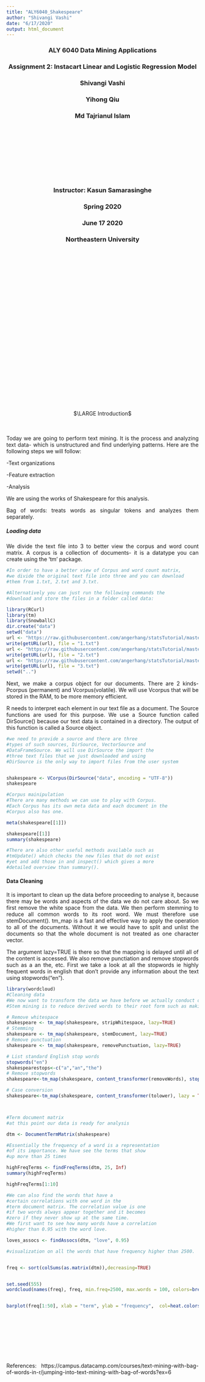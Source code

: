 ```yaml
---
title: "ALY6040_Shakespeare"
author: "Shivangi Vashi"
date: "6/17/2020"
output: html_document
---
```



<center>


### ALY 6040 Data Mining Applications
### Assignment 2: Instacart Linear and Logistic Regression Model
### Shivangi Vashi
### Yihong Qiu
### Md Tajrianul Islam

<br> <br> <br> <br>
<br> <br> <br> <br>
  
### Instructor: Kasun Samarasinghe
### Spring 2020
### June 17 2020
### Northeastern University
</center>

<br> <br> <br> <br>
<br> <br> <br> <br>
<br> <br> <br> <br>
<br> <br> <br> <br>
<br> <br> <br> <br>
<br> <br> <br> <br>

<style>
body {
text-align: justify}
</style>

<center>
$\LARGE Introduction$  </center>
<br><br>
Today we are going to perform text mining. It is the process and analyzing text data- which is unstructured and find underlying patterns. Here are the following steps we will follow:

-Text organizations

-Feature extraction

-Analysis

We are using the works of Shakespeare for this analysis.

Bag of words: treats words as singular tokens and analyzes them separately.



##### Loading data

We divide the text file into 3 to better view the corpus and word count matrix. A corpus is a collection of documents- it is a datatype you can create using the 'tm' package.
```r
#In order to have a better view of Corpus and word count matrix, 
#we divide the original text file into three and you can download 
#them from 1.txt, 2.txt and 3.txt.

#Alternatively you can just run the following commands the 
#download and store the files in a folder called data:

library(RCurl)
library(tm)
library(SnowballC)
dir.create("data")
setwd("data")
url <- "https://raw.githubusercontent.com/angerhang/statsTutorial/master/src/textMining/data/1.txt"
write(getURL(url), file = "1.txt")
url <- "https://raw.githubusercontent.com/angerhang/statsTutorial/master/src/textMining/data/2.txt"
write(getURL(url), file = "2.txt")
url <- "https://raw.githubusercontent.com/angerhang/statsTutorial/master/src/textMining/data/3.txt"
write(getURL(url), file = "3.txt")
setwd("..")

```


Next, we make a corpus object for our documents. There are 2 kinds- Pcorpus (permanent) and Vcorpus(volatile). We will use Vcorpus that will be stored in the RAM, to be more memory efficient.

R needs to interpret each element in our text file as a document. The Source functions are used for this purpose. We use a Source function called DirSource() because our text data is contained in a directory. The output of this function is called a Source object.

```r

#we need to provide a source and there are three 
#types of such sources, DirSource, VectorSource and 
#DataFrameSource. We will use DirSource the import the 
#three text files that we just downloaded and using 
#DirSource is the only way to import files from the user system


shakespeare <- VCorpus(DirSource("data", encoding = "UTF-8"))
shakespeare

#Corpus mainipulation
#There are many methods we can use to play with Corpus. 
#Each Corpus has its own meta data and each document in the 
#Corpus also has one.

meta(shakespeare[[1]])

shakespeare[[1]]
summary(shakespeare)

#There are also other useful methods available such as 
#tmUpdate() which checks the new files that do not exist 
#yet and add those in and inspect() which gives a more 
#detailed overview than summary().

```


#### Data Cleaning

It is important to clean up the data before proceeding to analyse it, because there may be words and aspects of the data we do not care about. So we first remove the white space from the data. We then perform stemming to reduce all common words to its root word. We must therefore use stemDocument(). tm_map is a fast and effective way to apply the operation to all of the documents. Without it we would have to split and unlist the documents so that the whole document is not treated as one character vector.

The argument lazy=TRUE is there so that the mapping is delayed until all of the content is accessed.
We also remove punctiation and remove stopwords such as a an the, etc. First we take a look at all the stopwords ie highly frequent words in english that don't provide any information about the text using stopwords("en").

```r
library(wordcloud)
#Cleaning data
#We now want to transform the data we have before we actually conduct out analysis. Some classical method for cleaning are removing unnecessary white space, stemming and stop words removal and conversion to lower or upper case. For the ones don't know, stop words removal is to eliminate some common words that have little value in the analysis e.g. the and be.
#Stem mining is to reduce derived words to their root form such as making says, said into say because they essentially have the same meanings. We do the cleaning with the help of tm_map which applies a function across all the documents.

# Remove whitespace
shakespeare <- tm_map(shakespeare, stripWhitespace, lazy=TRUE)
# Stemming 
shakespeare <- tm_map(shakespeare, stemDocument, lazy=TRUE)
# Remove punctuation
shakespeare <- tm_map(shakespeare, removePunctuation, lazy=TRUE)

# List standard English stop words
stopwords("en")
shakespearestops<-c("a","an","the")
# Remove stopwords
shakespeare<-tm_map(shakespeare, content_transformer(removeWords), stopwords(shakespearestops), lazy=TRUE)

# Case conversion
shakespeare<-tm_map(shakespeare, content_transformer(tolower), lazy = TRUE)



#Term document matrix
#at this point our data is ready for analysis

dtm <- DocumentTermMatrix(shakespeare)

#Essentially the frequency of a word is a representation 
#of its importance. We have see the terms that show 
#up more than 25 times

highFreqTerms <- findFreqTerms(dtm, 25, Inf)
summary(highFreqTerms)

highFreqTerms[1:10]

#We can also find the words that have a 
#certain correlations with one word in the 
#term document matrix. The correlation value is one 
#if two words always appear together and it becomes 
#zero if they never show up at the same time. 
#We first want to see how many words have a correlation 
#higher than 0.95 with the word love.

loves_assocs <- findAssocs(dtm, "love", 0.95)

#visualization on all the words that have frequency higher than 2500.


freq <- sort(colSums(as.matrix(dtm)),decreasing=TRUE)


set.seed(555)
wordcloud(names(freq), freq, min.freq=2500, max.words = 100, colors=brewer.pal(8, "Dark2"))


barplot(freq[1:50], xlab = "term", ylab = "frequency",  col=heat.colors(50))











```

References:
https://campus.datacamp.com/courses/text-mining-with-bag-of-words-in-r/jumping-into-text-mining-with-bag-of-words?ex=6